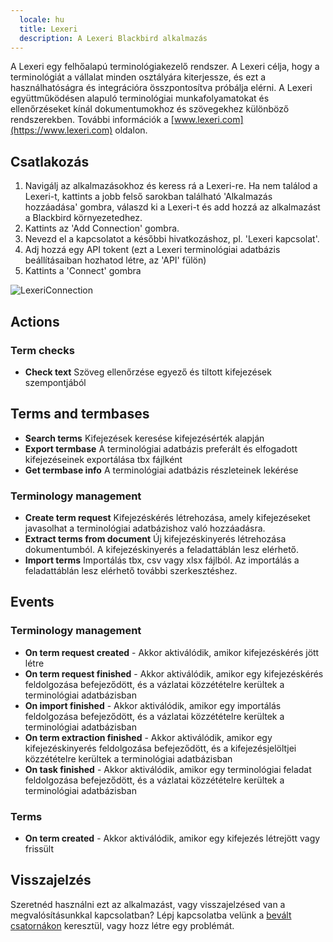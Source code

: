 ```yaml
---
  locale: hu
  title: Lexeri
  description: A Lexeri Blackbird alkalmazás
---
```


<LinkCard title="Megtekintés a Github-on" target="_blank" href="https://github.com/bb-io/Lexeri" icon="github" />

A Lexeri egy felhőalapú terminológiakezelő rendszer. A Lexeri célja, hogy a terminológiát a vállalat minden osztályára kiterjessze, és ezt a használhatóságra és integrációra összpontosítva próbálja elérni. A Lexeri együttműködésen alapuló terminológiai munkafolyamatokat és ellenőrzéseket kínál dokumentumokhoz és szövegekhez különböző rendszerekben. További információk a [www.lexeri.com](https://www.lexeri.com) oldalon.

## Csatlakozás

1. Navigálj az alkalmazásokhoz és keress rá a Lexeri-re. Ha nem találod a Lexeri-t, kattints a jobb felső sarokban található 'Alkalmazás hozzáadása' gombra, válaszd ki a Lexeri-t és add hozzá az alkalmazást a Blackbird környezetedhez.
2. Kattints az 'Add Connection' gombra.
3. Nevezd el a kapcsolatot a későbbi hivatkozáshoz, pl. 'Lexeri kapcsolat'.
4. Adj hozzá egy API tokent (ezt a Lexeri terminológiai adatbázis beállításaiban hozhatod létre, az 'API' fülön)
5. Kattints a 'Connect' gombra

![LexeriConnection](https://raw.githubusercontent.com/bb-io/Lexeri/main/image/README/connection.png)

## Actions

### Term checks

- **Check text** Szöveg ellenőrzése egyező és tiltott kifejezések szempontjából

## Terms and termbases

- **Search terms** Kifejezések keresése kifejezésérték alapján
- **Export termbase** A terminológiai adatbázis preferált és elfogadott kifejezéseinek exportálása tbx fájlként
- **Get termbase info** A terminológiai adatbázis részleteinek lekérése

### Terminology management

- **Create term request** Kifejezéskérés létrehozása, amely kifejezéseket javasolhat a terminológiai adatbázishoz való hozzáadásra.
- **Extract terms from document** Új kifejezéskinyerés létrehozása dokumentumból. A kifejezéskinyerés a feladattáblán lesz elérhető.
- **Import terms** Importálás tbx, csv vagy xlsx fájlból. Az importálás a feladattáblán lesz elérhető további szerkesztéshez.

## Events

### Terminology management

- **On term request created** - Akkor aktiválódik, amikor kifejezéskérés jött létre 
- **On term request finished** - Akkor aktiválódik, amikor egy kifejezéskérés feldolgozása befejeződött, és a vázlatai közzétételre kerültek a terminológiai adatbázisban
- **On import finished** - Akkor aktiválódik, amikor egy importálás feldolgozása befejeződött, és a vázlatai közzétételre kerültek a terminológiai adatbázisban
- **On term extraction finished** - Akkor aktiválódik, amikor egy kifejezéskinyerés feldolgozása befejeződött, és a kifejezésjelöltjei közzétételre kerültek a terminológiai adatbázisban
- **On task finished** - Akkor aktiválódik, amikor egy terminológiai feladat feldolgozása befejeződött, és a vázlatai közzétételre kerültek a terminológiai adatbázisban

### Terms
- **On term created** - Akkor aktiválódik, amikor egy kifejezés létrejött vagy frissült

## Visszajelzés

Szeretnéd használni ezt az alkalmazást, vagy visszajelzésed van a megvalósításunkkal kapcsolatban? Lépj kapcsolatba velünk a [bevált csatornákon](https://www.blackbird.io/) keresztül, vagy hozz létre egy problémát.